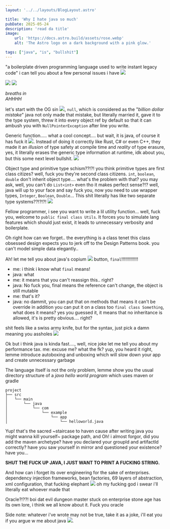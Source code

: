 ```yaml
---
layout: '../../layouts/BlogLayout.astro'

title: 'Why I hate java so much'
pubDate: 2025-05-24
description: 'read da title'
image:
    url: 'https://docs.astro.build/assets/rose.webp'
    alt: 'The Astro logo on a dark background with a pink glow.'

tags: ["java", "is", "bullshit"]
---
```


"a boilerplate driven programming language used to write instant legacy code"
i can tell you about a few personal issues i have ![](https://cdn.discordapp.com/emojis/1112091401715462174.webp?size=24)

![](https://cdn.discordapp.com/emojis/1375125290702868613.webp?size=64) ![](https://cdn.discordapp.com/emojis/813039523796615208.webp?size=64&animated=true)

*breaths in* <br/>*AHHHH*

let's start with the OG sin ![](https://cdn.discordapp.com/emojis/1079745405270630483.webp?size=24), `null`, which is considered as the "*billion dollar mistake*"
java not only made that mistake, but literally married it, gave it to the type system, threw it into every object ref by default so that it can ambush you with `NullPointerException` after line you write.

Generic function..... what a cool concept.... but wait, it is java, of course it has fuck it ![](https://cdn.discordapp.com/emojis/1305384807387365406.webp?size=24&animated=true). Instead of doing it correctly like Rust, C# or even C++, they made it an *illusion* of type safety at compile time and *reality* of type erasure, yes, it literally erases the generic type information at runtime, idk about you, but this some next level bullshit. ![](https://cdn.discordapp.com/emojis/1011500384688275546.webp?size=24&animated=true)

Object type and primitive type schism??!?! you think primitive types are first class citizes? well, fuck you they're  second class citizens. `int`, `boolean`, `double` don't inherit object type.... what's the problem with that? you may ask, well, you can't do `List<int>` even tho it makes perfect sense?!? well, java will up to your face and say fuck you, now you need to use wrapper types, `Integer`, `Boolean`, `Double`...
This shit literally has like two separate type systems??!?!?! ![](https://cdn.discordapp.com/emojis/749633151973720145.webp?size=24&animated=true)

Fellow programmer, i see you want to write a lil utility function... well, fuck you, welcome to `public final class Utils`. It forces you to simulate lang features which should just exist, it leads to unnecessary verbosity and boilerplate.

Oh right how can we forget.. the everything is a class tenet
this class obsessed design expects you to jerk off to the Design Patterns book. you can't model simple data elegantly..

Ah! let me tell you about java's copium ![](https://cdn.discordapp.com/emojis/1223950700996984883.webp?size=24&animated=true) button, `final`!!!!!!!!!!!!!
- me: i think i know what `final` means!
- java: what
- me: it means that you can't reassign this.. right?
- java: No fuck you, final means the reference can't change, the object is still mutable
- me: that's it?
- java: no dammit, you can put that on methods that means it can't be override
in addition you can put it on a class too `final class Something`, what does it means? yes you guessed it, it means that no inheritance is allowed, it's is pretty obvious.... right?

shit feels like a swiss army knife, but for the syntax, just pick a damn meaning you assholes ![](https://cdn.discordapp.com/emojis/1305255037676556359.webp?size=24&animated=true)

Ok but i think java is kinda fast...., well, nice joke let me tell you about my performance tax. me: excuse me? what the fk? yup, you heard it right, lemme introduce autoboxing and unboxing which will slow down your app and create unnecessary garbage

The language itself is not the only problem, lemme show you the usual directory structure of a *java hello world program* which uses maven or gradle
```
project
├── src
│   └── main
│       └── java
│           └── com
│               └── example
│                   └── app
│                       └── helloworld.java
```

Yup! that's the sacred ~staircase to haven cause after writing java you might wanna kill yourself~ package path, and Oh! i almost forgor, did you add the maven archetype? have you declared your groupId and artifactId correctly? have you saw yourself in mirror and questioned your existence? have you...

**SHUT THE FUCK UP JAVA, I JUST WANT TO PRINT A FUCKING STRING.**


And how can i forget its over engineering for the sake of enterprises. dependency injection frameworks, bean factories, 69 layers of abstraction, xml configuration, that fucking elephant ![](https://cdn.discordapp.com/emojis/1362894631918108802.webp?size=24&animated=true) oh my fucking god i swear i'll literally eat whoever made that 

Oracle?!??! boi dat evil dungeon master stuck on enterprise stone age has its own lore, i think we all know about it. Fuck you oracle 

Side note: whatever i've wrote may not be true, take it as a joke, i'll eat you if you argue w me about java ![](https://cdn.discordapp.com/emojis/988277423856562186.webp?size=24).
